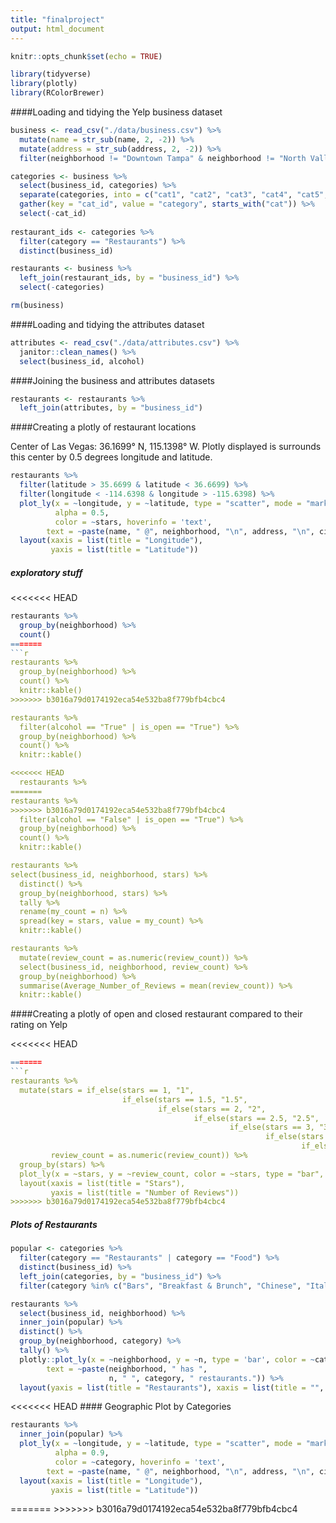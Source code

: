 ```yaml
---
title: "finalproject"
output: html_document
---
```


```r
knitr::opts_chunk$set(echo = TRUE)

library(tidyverse)
library(plotly)
library(RColorBrewer)
```

####Loading and tidying the Yelp business dataset

```r
business <- read_csv("./data/business.csv") %>% 
  mutate(name = str_sub(name, 2, -2)) %>% 
  mutate(address = str_sub(address, 2, -2)) %>% 
  filter(neighborhood != "Downtown Tampa" & neighborhood != "North Valley")

categories <- business %>% 
  select(business_id, categories) %>% 
  separate(categories, into = c("cat1", "cat2", "cat3", "cat4", "cat5", "cat6", "cat7", "cat8", "cat9", "cat10", "cat11", "cat12", "cat13", "cat14", "cat15", "cat16", "cat17", "cat18", "cat19", "cat20", "cat21", "cat22", "cat23", "cat24", "cat25"), sep  = ";") %>% 
  gather(key = "cat_id", value = "category", starts_with("cat")) %>% 
  select(-cat_id) 
  
restaurant_ids <- categories %>% 
  filter(category == "Restaurants") %>% 
  distinct(business_id)

restaurants <- business %>% 
  left_join(restaurant_ids, by = "business_id") %>% 
  select(-categories)

rm(business)
```

####Loading and tidying the attributes dataset

```r
attributes <- read_csv("./data/attributes.csv") %>% 
  janitor::clean_names() %>% 
  select(business_id, alcohol)
```

####Joining the business and attributes datasets

```r
restaurants <- restaurants %>% 
  left_join(attributes, by = "business_id")
```

####Creating a plotly of restaurant locations

Center of Las Vegas: 36.1699° N, 115.1398° W. Plotly displayed is surrounds this center by 0.5 degrees longitude and latitude.

```r
restaurants %>% 
  filter(latitude > 35.6699 & latitude < 36.6699) %>% 
  filter(longitude < -114.6398 & longitude > -115.6398) %>%
  plot_ly(x = ~longitude, y = ~latitude, type = "scatter", mode = "markers",
          alpha = 0.5, 
          color = ~stars, hoverinfo = 'text',
        text = ~paste(name, " @", neighborhood, "\n", address, "\n", city, ", ", state, postal_code, "\n", stars, "stars on Yelp")) %>%
  layout(xaxis = list(title = "Longitude"),
         yaxis = list(title = "Latitude"))
```

##### exploratory stuff
<<<<<<< HEAD
```r
restaurants %>% 
  group_by(neighborhood) %>% 
  count()
=======
```r
restaurants %>% 
  group_by(neighborhood) %>% 
  count() %>% 
  knitr::kable()
>>>>>>> b3016a79d0174192eca54e532ba8f779bfb4cbc4

restaurants %>%
  filter(alcohol == "True" | is_open == "True") %>% 
  group_by(neighborhood) %>% 
  count() %>% 
  knitr::kable()

<<<<<<< HEAD
  restaurants %>%
=======
restaurants %>%
>>>>>>> b3016a79d0174192eca54e532ba8f779bfb4cbc4
  filter(alcohol == "False" | is_open == "True") %>% 
  group_by(neighborhood) %>% 
  count() %>% 
  knitr::kable()

restaurants %>% 
select(business_id, neighborhood, stars) %>% 
  distinct() %>% 
  group_by(neighborhood, stars) %>% 
  tally %>% 
  rename(my_count = n) %>% 
  spread(key = stars, value = my_count) %>% 
  knitr::kable()

restaurants %>%
  mutate(review_count = as.numeric(review_count)) %>% 
  select(business_id, neighborhood, review_count) %>% 
  group_by(neighborhood) %>% 
  summarise(Average_Number_of_Reviews = mean(review_count)) %>% 
  knitr::kable()
```

####Creating a plotly of open and closed restaurant compared to their rating on Yelp

<<<<<<< HEAD
```r




=======
```r
restaurants %>% 
  mutate(stars = if_else(stars == 1, "1",
                         if_else(stars == 1.5, "1.5",
                                 if_else(stars == 2, "2",
                                         if_else(stars == 2.5, "2.5",
                                                 if_else(stars == 3, "3",
                                                         if_else(stars == 4, "4",
                                                                 if_else(stars == 4.5, "4.5", "5"))))))),
         review_count = as.numeric(review_count)) %>% 
  group_by(stars) %>% 
  plot_ly(x = ~stars, y = ~review_count, color = ~stars, type = "bar", colors = "Set3") %>% 
  layout(xaxis = list(title = "Stars"),
         yaxis = list(title = "Number of Reviews"))
>>>>>>> b3016a79d0174192eca54e532ba8f779bfb4cbc4
```

##### Plots of Restaurants
```r
popular <- categories %>% 
  filter(category == "Restaurants" | category == "Food") %>% 
  distinct(business_id) %>% 
  left_join(categories, by = "business_id") %>% 
  filter(category %in% c("Bars", "Breakfast & Brunch", "Chinese", "Italian", "Mexican", "Chicken Wings", "Salad", "Sushi Bars", "Pizza", "Steakhouses"))

restaurants %>% 
  select(business_id, neighborhood) %>% 
  inner_join(popular) %>% 
  distinct() %>% 
  group_by(neighborhood, category) %>% 
  tally() %>% 
  plotly::plot_ly(x = ~neighborhood, y = ~n, type = 'bar', color = ~category, hoverinfo = 'text',
        text = ~paste(neighborhood, " has ",
                      n, " ", category, " restaurants.")) %>%
  layout(yaxis = list(title = "Restaurants"), xaxis = list(title = "", tickangle = -45), barmode = 'stack')
```


<<<<<<< HEAD
#### Geographic Plot by Categories
```r
restaurants %>% 
  inner_join(popular) %>% 
  plot_ly(x = ~longitude, y = ~latitude, type = "scatter", mode = "markers",
          alpha = 0.9, 
          color = ~category, hoverinfo = 'text',
        text = ~paste(name, " @", neighborhood, "\n", address, "\n", city, ", ", state, postal_code, "\n", stars, "star", category, "on Yelp.")) %>%
  layout(xaxis = list(title = "Longitude"),
         yaxis = list(title = "Latitude"))
```

=======
>>>>>>> b3016a79d0174192eca54e532ba8f779bfb4cbc4
